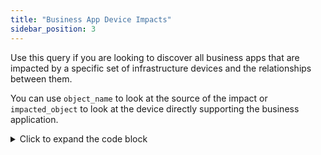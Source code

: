 ```yaml
---
title: "Business App Device Impacts"
sidebar_position: 3
---
```



Use this query if you are looking to discover all business apps that are impacted by a specific set of infrastructure devices and the relationships between them.

You can use `object_name` to look at the source of the impact or `impacted_object` to look at the device directly supporting the business application.

<details>
  <summary>Click to expand the code block</summary>
```sql
SELECT
businessapplication_fk
    ,business_app_name
    ,device_fk
    ,impacted_object
    ,device_host
    ,device_subtype
    ,impact_reason
    ,relationship_type
    ,relationship_url
    ,object_name AS related_object_name
    ,port AS related_object_port
    ,related_object_url
    ,component_type
    ,business_app_url
    ,business_app_diagram
    ,business_app_tech_owner
    ,business_app_owner
    ,business_app_service_level
    ,business_app_migration_group
    ,business_app_criticality
    ,business_app_type
    ,business_app_description
    ,business_app_contains_pii
    ,business_app_internet_accessible
    ,business_app_notes
FROM view_dbb_adm_businessapp_composition_v2
WHERE 
    object_name IN('<your-device-name-here>')
    OR impacted_object IN('<your-device-name-here>')
ORDER BY
    business_app_name ;
```
</details>

